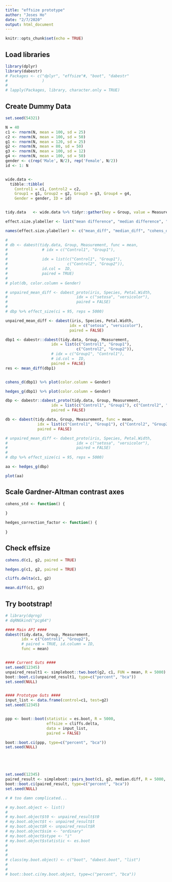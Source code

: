 ```yaml
---
title: "effsize prototype"
author: "Joses Ho"
date: "2/7/2020"
output: html_document
---
```


```r
knitr::opts_chunk$set(echo = TRUE)
```

## Load libraries

```r
library(dplyr)
library(dabestr)
# Packages <- c("dplyr", "effsize"#, "boot", "dabestr"
#               )
# 
# lapply(Packages, library, character.only = TRUE)
```

## Create Dummy Data

```r
set.seed(54321)

N = 40
c1 <- rnorm(N, mean = 100, sd = 25)
c2 <- rnorm(N, mean = 100, sd = 50)
g1 <- rnorm(N, mean = 120, sd = 25)
g2 <- rnorm(N, mean = 80, sd = 50)
g3 <- rnorm(N, mean = 100, sd = 12)
g4 <- rnorm(N, mean = 100, sd = 50)
gender <- c(rep('Male', N/2), rep('Female', N/2))
id <- 1: N


wide.data <- 
  tibble::tibble(
    Control1 = c1, Control2 = c2,
    Group1 = g1, Group2 = g2, Group3 = g3, Group4 = g4,
    Gender = gender, ID = id)


tidy.data   <- wide.data %>% tidyr::gather(key = Group, value = Measurement, -ID, -Gender)

```



```r

effect.size.ylabeller <- list("mean difference", "median difference", "Cohen's d", "Hedges' g", "Cliff's delta")

names(effect.size.ylabeller) <- c("mean_diff", "median_diff", "cohens_d", "hedges_g", "cliffs_delta")
```


```r


# 
# db <- dabest(tidy.data, Group, Measurement, func = mean,
#               # idx = c("Control1", "Group1"),
#              
#               idx = list(c("Control1", "Group1"),
#                          c("Control2", "Group2")),
#               id.col =  ID,
#               paired = TRUE)
# 
# plot(db, color.column = Gender)

# unpaired_mean_diff <- dabest_proto(iris, Species, Petal.Width,
#                              idx = c("setosa", "versicolor"),
#                              paired = FALSE)
# 
# dbp %>% effect_size(ci = 95, reps = 5000)

unpaired_mean_diff <- dabest(iris, Species, Petal.Width,
                            idx = c("setosa", "versicolor"),
                            paired = FALSE)

dbp1 <- dabestr::dabest(tidy.data, Group, Measurement,
                    idx = list(c("Control1", "Group1"),
                               c("Control2", "Group2")),
                    # idx = c("Group1", "Control1"),
                    # id.col =  ID,
                    paired = FALSE)
res <- mean_diff(dbp1)


cohens_d(dbp1) %>% plot(color.column = Gender)

hedges_g(dbp1) %>% plot(color.column = Gender)

```



```r


dbp <- dabestr::dabest_proto(tidy.data, Group, Measurement,
                    idx = list(c("Control1", "Group1"), c("Control2", "Group2", "Group3")),
                    paired = FALSE)

db <- dabest(tidy.data, Group, Measurement, func = mean,
              idx = list(c("Control1", "Group1"), c("Control2", "Group2", "Group3")),
              paired = FALSE)

# unpaired_mean_diff <- dabest_proto(iris, Species, Petal.Width,
#                              idx = c("setosa", "versicolor"),
#                              paired = FALSE)
# 
# dbp %>% effect_size(ci = 95, reps = 5000)

aa <- hedges_g(dbp)

plot(aa)
```


## Scale Gardner-Altman contrast axes

```r
cohens_std <- function() {
  
}

hedges_correction_factor <- function() {
  
}

```




## Check effsize

```r
cohens.d(c1, g2, paired = TRUE)

hedges.g(c1, g2, paired = TRUE)

cliffs.delta(c1, g2)

mean.diff(c1, g2)
```

## Try bootstrap!

```r
# library(dqrng)
# dqRNGkind("pcg64")

#### Main API ####
dabest(tidy.data, Group, Measurement, 
       idx = c("Control1", "Group2"), 
       # paired = TRUE, id.column = ID,
       func = mean)


#### Current Guts ####
set.seed(12345)
unpaired_result1 <- simpleboot::two.boot(g2, c1, FUN = mean, R = 5000)
boot::boot.ci(unpaired_result1, type=c("percent", "bca"))
set.seed(NULL)


#### Prototype Guts ####
input_list <- data.frame(control=c1, test=g2)
set.seed(12345)


ppp <- boot::boot(statistic = es.boot, R = 5000, 
                  effsize = cliffs.delta, 
                  data = input_list,
                  paired = FALSE)

boot::boot.ci(ppp, type=c("percent", "bca"))
set.seed(NULL)





set.seed(12345)
paired_result <- simpleboot::pairs_boot(c1, g2, median.diff, R = 5000, paired=TRUE)
boot::boot.ci(paired_result, type=c("percent", "bca"))
set.seed(NULL)

```

```r
# # too damn complicated...

# my.boot.object <- list()
# 
# my.boot.object$t0 <- unpaired_result$t0
# my.boot.object$t <- unpaired_result$t
# my.boot.object$R <- unpaired_result$R
# my.boot.object$sim <- "ordinary"
# my.boot.object$stype <- "i"
# my.boot.object$statistic <- es.boot
# 
# 
# 
# class(my.boot.object) <- c("boot", "dabest.boot", "list")
# 
# 
# boot::boot.ci(my.boot.object, type=c("percent", "bca"))

```


